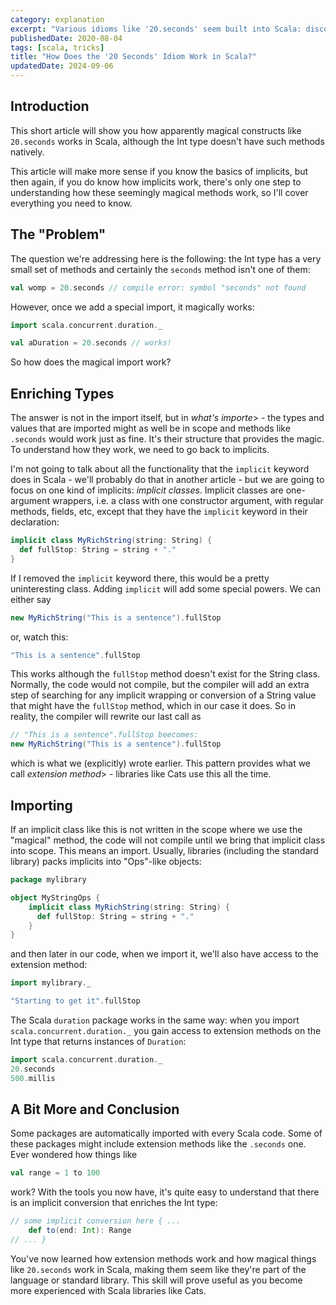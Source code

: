 ```yaml
---
category: explanation
excerpt: "Various idioms like '20.seconds' seem built into Scala: discover how these idioms work"
publishedDate: 2020-08-04
tags: [scala, tricks]
title: "How Does the '20 Seconds' Idiom Work in Scala?"
updatedDate: 2024-09-06
---
```


## Introduction

This short article will show you how apparently magical constructs like `20.seconds` works in Scala, although the Int type doesn't have such methods natively.

This article will make more sense if you know the basics of implicits, but then again, if you do know how implicits work, there's only one step to understanding how these seemingly magical methods work, so I'll cover everything you need to know.

## The "Problem"

The question we're addressing here is the following: the Int type has a very small set of methods and certainly the `seconds` method isn't one of them:

```scala
val womp = 20.seconds // compile error: symbol "seconds" not found
```

However, once we add a special import, it magically works:

```scala
import scala.concurrent.duration._

val aDuration = 20.seconds // works!
```

So how does the magical import work?

## Enriching Types

The answer is not in the import itself, but in _what's importe_> - the types and values that are imported might as well be in scope and methods like `.seconds` would work just as fine. It's their structure that provides the magic. To understand how they work, we need to go back to implicits.

I'm not going to talk about all the functionality that the `implicit` keyword does in Scala - we'll probably do that in another article - but we are going to focus on one kind of implicits: _implicit classes_. Implicit classes are one-argument wrappers, i.e. a class with one constructor argument, with regular methods, fields, etc, except that they have the `implicit` keyword in their declaration:

```scala
implicit class MyRichString(string: String) {
  def fullStop: String = string + "."
}
```

If I removed the `implicit` keyword there, this would be a pretty uninteresting class. Adding `implicit` will add some special powers. We can either say

```scala
new MyRichString("This is a sentence").fullStop
```

or, watch this:

```scala
"This is a sentence".fullStop
```

This works although the `fullStop` method doesn't exist for the String class. Normally, the code would not compile, but the compiler will add an extra step of searching for any implicit wrapping or conversion of a String value that might have the `fullStop` method, which in our case it does. So in reality, the compiler will rewrite our last call as

```scala
// "This is a sentence".fullStop beecomes:
new MyRichString("This is a sentence").fullStop
```

which is what we (explicitly) wrote earlier. This pattern provides what we call _extension method_> - libraries like Cats use this all the time.

## Importing

If an implicit class like this is not written in the scope where we use the "magical" method, the code will not compile until we bring that implicit class into scope. This means an import. Usually, libraries (including the standard library) packs implicits into "Ops"-like objects:

```scala
package mylibrary

object MyStringOps {
    implicit class MyRichString(string: String) {
      def fullStop: String = string + "."
    }
}

```

and then later in our code, when we import it, we'll also have access to the extension method:

```scala
import mylibrary._

"Starting to get it".fullStop
```

The Scala `duration` package works in the same way: when you import `scala.concurrent.duration._` you gain access to extension methods on the Int type that returns instances of `Duration`:

```scala
import scala.concurrent.duration._
20.seconds
500.millis
```

## A Bit More and Conclusion

Some packages are automatically imported with every Scala code. Some of these packages might include extension methods like the `.seconds` one. Ever wondered how things like

```scala
val range = 1 to 100
```

work? With the tools you now have, it's quite easy to understand that there is an implicit conversion that enriches the Int type:

```scala
// some implicit conversion here { ...
    def to(end: Int): Range
// ... }
```

You've now learned how extension methods work and how magical things like `20.seconds` work in Scala, making them seem like they're part of the language or standard library. This skill will prove useful as you become more experienced with Scala libraries like Cats.
